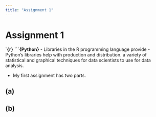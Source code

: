 ```yaml
---
title: "Assignment 1"
---
```


# Assignment 1

**`{r}**                                                           **```{Python}** 
-  Libraries in the R programming language provide                 -  Python's libraries help with production and distribution.
a variety of statistical and graphical techniques 
for data scientists to use for data analysis.

-  
My first assignment has two parts.

## (a)

## (b)
